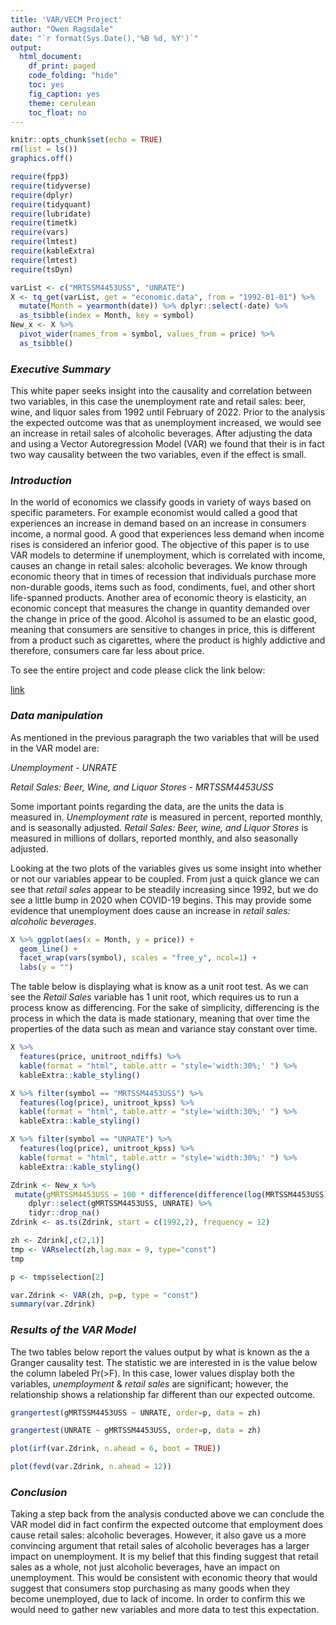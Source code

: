 ```yaml
---
title: 'VAR/VECM Project'
author: "Owen Ragsdale"
date: "`r format(Sys.Date(),'%B %d, %Y')`"
output: 
  html_document:
    df_print: paged
    code_folding: "hide"
    toc: yes
    fig_caption: yes
    theme: cerulean
    toc_float: no
---
```

```r
knitr::opts_chunk$set(echo = TRUE)
rm(list = ls())
graphics.off()

```
```r
require(fpp3)
require(tidyverse)
require(dplyr)
require(tidyquant)
require(lubridate)
require(timetk)
require(vars)
require(lmtest)
require(kableExtra)
require(lmtest)
require(tsDyn)
```

```r
varList <- c("MRTSSM4453USS", "UNRATE")
X <- tq_get(varList, get = "economic.data", from = "1992-01-01") %>%
  mutate(Month = yearmonth(date)) %>% dplyr::select(-date) %>%
  as_tsibble(index = Month, key = symbol)
New_x <- X %>%
  pivot_wider(names_from = symbol, values_from = price) %>%
  as_tsibble()

```

### _Executive Summary_

This white paper seeks insight into the causality and correlation between two variables, in this case the unemployment rate and retail sales: beer, wine, and liquor sales from 1992 until February of 2022. Prior to the analysis the expected outcome was that as unemployment increased, we would see an increase in retail sales of alcoholic beverages. After adjusting the data and using a Vector Autoregression Model (VAR) we found that their is in fact two way causality between the two variables, even if the effect is small. 

### _Introduction_

In the world of economics we classify goods in variety of ways based on specific parameters. For example economist would called a good that experiences an increase in demand based on an increase in consumers income, a normal good. A good that experiences less demand when income rises is considered an inferior good. The objective of this paper is to use VAR models to determine if unemployment, which is correlated with income, causes an change in retail sales: alcoholic beverages. We know through economic theory that in times of recession that individuals purchase more non-durable goods, items such as food, condiments, fuel, and other short life-spanned products. Another area of  economic theory is elasticity, an economic concept that measures the change in quantity demanded over the change in price of the good. Alcohol is assumed to be an elastic good, meaning that consumers are sensitive to changes in price, this is different from a product such as cigarettes, where the product is highly addictive and therefore, consumers care far less about price. 

To see the entire project and code please click the link below:

[link](https://owenrags.github.io/)

### _Data manipulation_

As mentioned in the previous paragraph the two variables that will be used in the VAR model are:

_Unemployment_ - _UNRATE_

_Retail Sales: Beer, Wine, and Liquor Stores_ - _MRTSSM4453USS_

Some important points regarding the data, are the units the data is measured in. _Unemployment rate_ is measured in percent, reported monthly, and is seasonally adjusted. _Retail Sales: Beer, wine, and Liquor Stores_ is measured in millions of dollars, reported monthly, and also seasonally adjusted. 

Looking at the two plots of the variables gives us some insight into whether or not our variables appear to be coupled. From just a quick glance we can see that _retail sales_ appear to be steadily increasing since 1992, but we do see a little bump in 2020 when COVID-19 begins. This may provide some evidence that unemployment does cause an increase in _retail sales: alcoholic beverages_.


```r
X %>% ggplot(aes(x = Month, y = price)) +
  geom_line() +
  facet_wrap(vars(symbol), scales = "free_y", ncol=1) +
  labs(y = "")
```

The table below is displaying what is know as a unit root test. As we can see the _Retail Sales_ variable has 1 unit root, which requires us to run a process know as differencing. For the sake of simplicity, differencing is the process in which the data is made stationary, meaning that over time the properties of the data such as mean and variance stay constant over time. 

```r
X %>% 
  features(price, unitroot_ndiffs) %>%
  kable(format = "html", table.attr = "style='width:30%;' ") %>%
  kableExtra::kable_styling()

```

```r
X %>% filter(symbol == "MRTSSM4453USS") %>%
  features(log(price), unitroot_kpss) %>%
  kable(format = "html", table.attr = "style='width:30%;' ") %>%
  kableExtra::kable_styling()
```

```r
X %>% filter(symbol == "UNRATE") %>%
  features(log(price), unitroot_kpss) %>%
  kable(format = "html", table.attr = "style='width:30%;' ") %>%
  kableExtra::kable_styling()
```


```r
Zdrink <- New_x %>% 
 mutate(gMRTSSM4453USS = 100 * difference(difference(log(MRTSSM4453USS)))) %>%
    dplyr::select(gMRTSSM4453USS, UNRATE) %>%
    tidyr::drop_na()
Zdrink <- as.ts(Zdrink, start = c(1992,2), frequency = 12)

```

```r
zh <- Zdrink[,c(2,1)]
tmp <- VARselect(zh,lag.max = 9, type="const")
tmp
```

```r
p <- tmp$selection[2]

```

```r
var.Zdrink <- VAR(zh, p=p, type = "const")
summary(var.Zdrink)

```



### _Results of the VAR Model_

The two tables below report the values output by what is known as the a Granger causality test. The statistic we are interested in is the value below the column labeled Pr(>F). In this case, lower values display both the variables, _unemployment_ & _retail sales_ are significant; however, the relationship shows a relationship far different than our expected outcome. 

```r

grangertest(gMRTSSM4453USS ~ UNRATE, order=p, data = zh)

```

```r

grangertest(UNRATE ~ gMRTSSM4453USS, order=p, data = zh)

```


```r

plot(irf(var.Zdrink, n.ahead = 6, boot = TRUE))

```

```r

plot(fevd(var.Zdrink, n.ahead = 12))

```


### _Conclusion_

Taking a step back from the analysis conducted above we can conclude the VAR model did in fact confirm the expected outcome that employment does cause retail sales: alcoholic beverages. However, it also gave us a more convincing argument that retail sales of alcoholic beverages has a larger impact on unemployment. It is my belief that this finding suggest that retail sales as a whole, not just alcoholic beverages, have an impact on unemployment. This would be consistent with economic theory that would suggest that consumers stop purchasing as many goods when they become unemployed, due to lack of income. In order to confirm this we would need to gather new variables and more data to test this expectation.  
